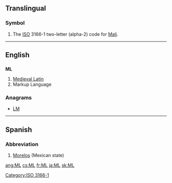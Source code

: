 {{also|ml|Ml|mL|µl}}
==Translingual==
===Symbol===
{{head|mul|symbol}}
# The [[ISO]] 3166-1 two-letter (alpha-2) code for [[Mali]].

[[Category:ISO 3166-1]]
----

==English==

==={{initialism}}===
'''ML'''

# [[Medieval Latin]]
# Markup Language

===Anagrams===
* [[LM#English|LM]] 

----

==Spanish==

===Abbreviation===
{{head|es|abbreviation}}

# [[Morelos]] (Mexican state)

[[ang:ML]]
[[cs:ML]]
[[fr:ML]]
[[ja:ML]]
[[sk:ML]]